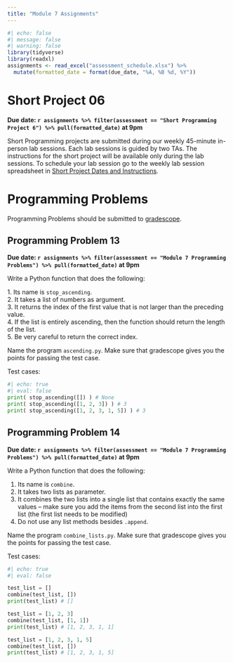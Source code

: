 ```yaml
---
title: "Module 7 Assignments"
---
```



```r
#| echo: false
#| message: false
#| warning: false
library(tidyverse)
library(readxl)
assignments <- read_excel("assessment_schedule.xlsx") %>% 
  mutate(formatted_date = format(due_date, "%A, %B %d, %Y"))
```


# Short Project 06

**Due date: `r assignments %>% filter(assessment == "Short Programming Project 6") %>% pull(formatted_date)` at 9pm**

Short Programming projects are submitted during our weekly 45-minute in-person lab sessions. Each lab sessions is guided by two TAs. The instructions for the short project will be available only during the lab sessions. To schedule your lab session go to the weekly lab session spreadsheet in [Short Project Dates and Instructions](short-projects.html).

# Programming Problems

Programming Problems should be submitted to [gradescope](https://www.gradescope.com/courses/934148).

## Programming Problem 13

**Due date: `r assignments %>% filter(assessment == "Module 7 Programming Problems") %>% pull(formatted_date)` at 9pm**

Write a Python function that does the following:

1\. Its name is `stop_ascending`.\
2. It takes a list of numbers as argument.\
3. It returns the index of the first value that is not larger than the preceding value.\
4. If the list is entirely ascending, then the function should return the length of the list.\
5. Be very careful to return the correct index.

Name the program `ascending.py`. Make sure that gradescope gives you the points for passing the test case.

Test cases:

```python
#| echo: true
#| eval: false
print( stop_ascending([]) ) # None
print( stop_ascending([1, 2, 3]) ) # 3
print( stop_ascending([1, 2, 3, 1, 5]) ) # 3
```

## Programming Problem 14

**Due date: `r assignments %>% filter(assessment == "Module 7 Programming Problems") %>% pull(formatted_date)` at 9pm**

Write a Python function that does the following:

1.  Its name is `combine`.
2.  It takes two lists as parameter.
3.  It combines the two lists into a single list that contains exactly the same values -- make sure you add the items from the second list into the first list (the first list needs to be modified)
4.  Do not use any list methods besides `.append`.

Name the program `combine_lists.py`. Make sure that gradescope gives you the points for passing the test case.

Test cases:

```python
#| echo: true
#| eval: false

test_list = []
combine(test_list, []) 
print(test_list) # []

test_list = [1, 2, 3]
combine(test_list, [1, 1]) 
print(test_list) # [1, 2, 3, 1, 1]

test_list = [1, 2, 3, 1, 5]
combine(test_list, [])
print(test_list) # [1, 2, 3, 1, 5]
```
